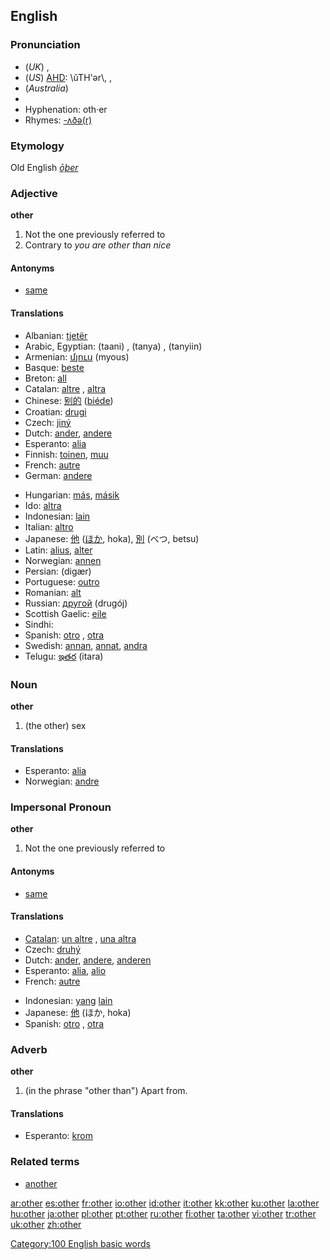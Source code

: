{{wikipedia|Other (disambiguation)}}
==English==

{{rank|our|than|some|66|other|very|upon|man}}

===Pronunciation===
* (''UK'') {{IPA|/ˈʌðə/}}, {{SAMPA|/"VD@/}}
* (''US'') [[AHD]]: \ŭTH'ər\, {{IPA|/ˈʌðɚ/}}, {{SAMPA|/"VD@`/}}
* (''Australia'') {{IPA|/ˈaðə/}}
* {{audio|en-us-other.ogg|Audio (US)}}
* Hyphenation: oth&middot;er
* Rhymes: [[Rhymes:English:-ʌðə(r)|-ʌðə(r)]]

===Etymology===
Old English ''[[ōþer]]''

===Adjective===
'''other'''

# Not the one previously referred to
# Contrary to ''you are other than nice''

====Antonyms====
*[[same]]

====Translations====
{{top}}
*Albanian: [[tjetër]]
*Arabic, Egyptian: {{ARchar|[[تانى]]}} (taani) {{m}}, {{ARchar|[[تانية]]}} (tanya) {{f}}, {{ARchar|[[تانيين]]}} (tanyiin) {{p}}
*Armenian: [[մյուս]] (myous)
*Basque: [[beste]]
*Breton: [[all]]
*Catalan: [[altre]] {{m}}, [[altra]] {{f}}
*Chinese: [[别的]] ([[biéde]])
*Croatian: [[drugi]]
*Czech: [[jiný]]
*Dutch: [[ander]], [[andere]]
*Esperanto: [[alia]]
*Finnish: [[toinen]], [[muu]]
*French: [[autre]]
*German: [[andere]]
{{mid}}
*Hungarian: [[más]], [[másik]]
*Ido: [[altra]]
*Indonesian: [[lain]]
*Italian: [[altro]]
*Japanese: [[他]] ([[ほか]], hoka), [[別]] (べつ, betsu)
*Latin: [[alius]], [[alter]]
*Norwegian: [[annen]]
*Persian: {{FAchar|[[دیگر|دیگَر]]}} (digær)
*Portuguese: [[outro]]
*Romanian: [[alt]]
*Russian: [[другой]] (drugój)
*Scottish Gaelic: [[eile]]
*Sindhi: {{SDchar|[[ٻيو]]}}
*Spanish: [[otro]] {{m}}, [[otra]] {{f}}
*Swedish: [[annan]], [[annat]], [[andra]]
*Telugu: [[ఇతర]] (itara)
{{bottom}}

===Noun===
'''other'''

# (the other) sex

====Translations====

*Esperanto: [[alia]]
*Norwegian: [[andre]]

{{rfc-header|Impersonal Pronoun}}
===Impersonal Pronoun===
'''other'''

# Not the one previously referred to

====Antonyms====
*[[same]]

====Translations====
{{top}}
*[[Catalan]]: [[un altre]] {{m}}, [[una altra]] {{f}}
*Czech: [[druhý]]
*Dutch: [[ander]], [[andere]], [[anderen]]
*Esperanto: [[alia]], [[alio]]
*French: [[autre]]
{{mid}}
*Indonesian: [[yang]] [[lain]]
*Japanese: [[他]] (ほか, hoka)
*Spanish: [[otro]] {{m}}, [[otra]] {{f}}
{{bottom}}

===Adverb===
'''other'''

# (in the phrase "other than") Apart from.

====Translations====

*Esperanto: [[krom]]

===Related terms===
*[[another]]

[[Category:100 English basic words]]

[[ar:other]]
[[es:other]]
[[fr:other]]
[[io:other]]
[[id:other]]
[[it:other]]
[[kk:other]]
[[ku:other]]
[[la:other]]
[[hu:other]]
[[ja:other]]
[[pl:other]]
[[pt:other]]
[[ru:other]]
[[fi:other]]
[[ta:other]]
[[vi:other]]
[[tr:other]]
[[uk:other]]
[[zh:other]]